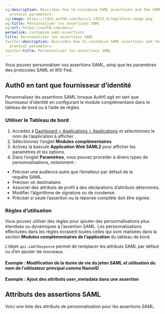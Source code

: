 ```yaml
---
og:description: Describes how to customize SAML assertions and the SAML and WS-Fed
  protocol parameters.
og:image: https://cdn2.auth0.com/docs/1.14553.0/img/share-image.png
og:title: Personnaliser les assertions SAML
og:url: https://auth0.com/docs/
permalink: customize-saml-assertions
title: Personnaliser les assertions SAML
twitter:description: Describes how to customize SAML assertions and the SAML and WS-Fed
  protocol parameters.
twitter:title: Personnaliser les assertions SAML
---
```


Vous pouvez personnaliser vos assertions SAML, ainqi que les paramètres des protocoles SAML et WS-Fed.

## Auth0 en tant que fournisseur d’identité

Personnalisez les assertions SAML lorsque Auth0 agit en tant que fournisseur d’identité en configurant le module complémentaire dans le tableau de bord ou à l’aide de règles.

### Utiliser le Tableau de bord

1. Accédez à [Dashboard > Applications > Applications](%24%7Bmanage_url%7D/#/applications/%24%7Baccount.clientId%7D/addons) et sélectionnez le nom de l’application à afficher.
2. Sélectionnez l’onglet **Modules complémentaires**.
3. Activez la bascule **Application Web SAML2** pour afficher les paramètres et les options.
4. Dans l’onglet **Paramètres**, vous pouvez procéder à divers types de personnalisations, notamment :

* Préciser une audience autre que l’émetteur par défaut de la requête SAML.
* Préciser un destinataire.
* Associer des attributs de profil à des déclarations d’attributs déterminés.
* Modifier l’algorithme de signature ou de condensé.
* Préciser si seule l’assertion ou la réponse complète doit être signée.

### Règles d’utilisation

Vous pouvez utiliser des règles pour ajouter des personnalisations plus étendues ou dynamiques à l’assertion SAML. Les personnalisations effectuées dans les règles écrasent toutes celles qui sont réalisées dans la section **Modules complémentaires de l’application** du tableau de bord.

L’objet `api.samlResponse` permet de remplacer les attributs SAML par défaut ou d’en ajouter de nouveaux.

#### Exemple : Modification de la durée de vie du jeton SAML et utilisation du nom de l’utilisateur principal comme NameID



#### Exemple : Ajout des attributs user_metadata dans une assertion



## Attributs des assertions SAML

Voici une liste des attributs de personnalisation pour les assertions SAML.